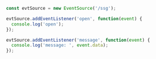 ```javascript
const evtSource = new EventSource('/ssg');

evtSource.addEventListener('open', function(event) {
  console.log('open');
});

evtSource.addEventListener('message', function(event) {
  console.log('message: ', event.data);
});
```